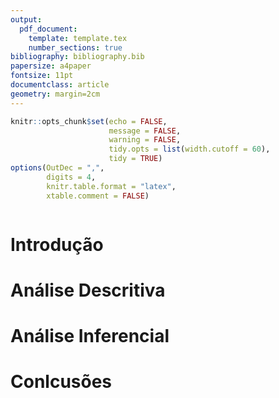 ```yaml
---
output: 
  pdf_document:
    template: template.tex 
    number_sections: true
bibliography: bibliography.bib
papersize: a4paper
fontsize: 11pt
documentclass: article
geometry: margin=2cm
---
```


```r
knitr::opts_chunk$set(echo = FALSE, 
                      message = FALSE,
                      warning = FALSE,
                      tidy.opts = list(width.cutoff = 60),
                      tidy = TRUE)
options(OutDec = ",", 
        digits = 4, 
        knitr.table.format = "latex", 
        xtable.comment = FALSE)
```

```r

```


\begin{titlepage} 

\begin{center} 
{\large Universidade Estadual de Campinas}\\[0.2cm] 
{\large Instituto de Matemática, Estatística e Computação Científica}\\[0.2cm] 
{\large Departamento de Estatística - ME430}\\[4cm]

{\bf \huge Trabalho de ME430}\\
{\bf \Large Questão 2 da Lista IV}\\[6cm]


{\large Grupo}\\[0.2cm]
{\large Victor 206493, Jordão 170844, Nicole 204186,  Leticia 201357}\\[0.2cm]
{\large Prof. Dr. Caio Azevedo}\\[6cm]

{\large Campinas}\\[0.2cm]
{\large 2018}
\end{center}

\end{titlepage}


# Introdução


# Análise Descritiva


# Análise Inferencial


# Conlcusões

\bibliographystyle{plain}
\bibliography{bibliography}

